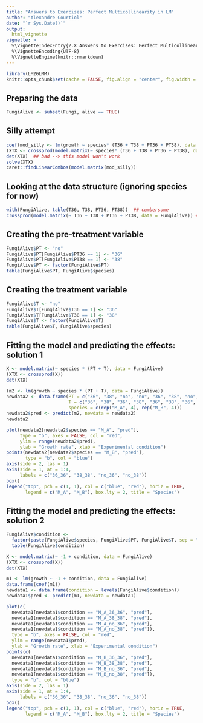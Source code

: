 ```yaml
---
title: "Answers to Exercises: Perfect Multicollinearity in LM"
author: "Alexandre Courtiol"
date: "`r Sys.Date()`"
output: 
  html_vignette
vignette: >
  %\VignetteIndexEntry{2.X Answers to Exercises: Perfect Multicollinearity in LM}
  %\VignetteEncoding{UTF-8}
  %\VignetteEngine{knitr::rmarkdown}
---
```

```r
library(LM2GLMM)
knitr::opts_chunk$set(cache = FALSE, fig.align = "center", fig.width = 5, fig.height = 5)
```

## Preparing the data

```r
FungiAlive <- subset(Fungi, alive == TRUE)
```

## Silly attempt

```r
coef(mod_silly <- lm(growth ~ species* (T36 + T38 + PT36 + PT38), data = FungiAlive))
(XTX <- crossprod(model.matrix(~ species* (T36 + T38 + PT36 + PT38), data = FungiAlive)))
det(XTX)  ## bad --> this model won't work
solve(XTX)
caret::findLinearCombos(model.matrix(mod_silly))
```

## Looking at the data structure (ignoring species for now)

```r
with(FungiAlive, table(T36, T38, PT36, PT38))  ## cumbersome
crossprod(model.matrix(~ T36 + T38 + PT36 + PT38, data = FungiAlive)) ## more efficient
```

## Creating the pre-treatment variable

```r
FungiAlive$PT <- "no"
FungiAlive$PT[FungiAlive$PT36 == 1] <- "36"
FungiAlive$PT[FungiAlive$PT38 == 1] <- "38"
FungiAlive$PT <- factor(FungiAlive$PT)
table(FungiAlive$PT, FungiAlive$species)
```

## Creating the treatment variable

```r
FungiAlive$T <- "no"
FungiAlive$T[FungiAlive$T36 == 1] <- "36"
FungiAlive$T[FungiAlive$T38 == 1] <- "38"
FungiAlive$T <- factor(FungiAlive$T)
table(FungiAlive$T, FungiAlive$species)
```


## Fitting the model and predicting the effects: solution 1

```r
X <- model.matrix(~ species * (PT + T), data = FungiAlive)
(XTX <- crossprod(X))
det(XTX)

(m2 <- lm(growth ~ species * (PT + T), data = FungiAlive))
newdata2 <- data.frame(PT = c("36", "38", "no", "no", "36", "38", "no", "no"),
                       T = c("36", "38", "36", "38", "36", "38", "36", "38"),
                       species = c(rep("M_A", 4), rep("M_B", 4)))
newdata2$pred <- predict(m2, newdata = newdata2)
newdata2
```

```r
plot(newdata2[newdata2$species == "M_A", "pred"],
     type = "b", axes = FALSE, col = "red",
     ylim = range(newdata2$pred),
     ylab = "Growth rate", xlab = "Experimental condition")
points(newdata2[newdata2$species == "M_B", "pred"],
       type = "b", col = "blue")
axis(side = 2, las = 1)
axis(side = 1, at = 1:4,
     labels = c("36_36", "38_38", "no_36", "no_38"))
box()
legend("top", pch = c(1, 1), col = c("blue", "red"), horiz = TRUE,
       legend = c("M_A", "M_B"), box.lty = 2, title = "Species")
```


## Fitting the model and predicting the effects: solution 2

```r
FungiAlive$condition <-
  factor(paste(FungiAlive$species, FungiAlive$PT, FungiAlive$T, sep = "_"))
  table(FungiAlive$condition)
```


```r
X <- model.matrix(~ -1 + condition, data = FungiAlive)
(XTX <- crossprod(X))
det(XTX)

m1 <- lm(growth ~ -1 + condition, data = FungiAlive)
data.frame(coef(m1))
newdata1 <- data.frame(condition = levels(FungiAlive$condition))
newdata1$pred <- predict(m1, newdata = newdata1)
```

```r
plot(c(
  newdata1[newdata1$condition == "M_A_36_36", "pred"],
  newdata1[newdata1$condition == "M_A_38_38", "pred"],
  newdata1[newdata1$condition == "M_A_no_36", "pred"],
  newdata1[newdata1$condition == "M_A_no_38", "pred"]),
  type = "b", axes = FALSE, col = "red",
  ylim = range(newdata1$pred),
  ylab = "Growth rate", xlab = "Experimental condition")
points(c(
  newdata1[newdata1$condition == "M_B_36_36", "pred"],
  newdata1[newdata1$condition == "M_B_38_38", "pred"],
  newdata1[newdata1$condition == "M_B_no_36", "pred"],
  newdata1[newdata1$condition == "M_B_no_38", "pred"]),
  type = "b", col = "blue")
axis(side = 2, las = 1)
axis(side = 1, at = 1:4,
     labels = c("36_36", "38_38", "no_36", "no_38"))
box()
legend("top", pch = c(1, 1), col = c("blue", "red"), horiz = TRUE,
       legend = c("M_A", "M_B"), box.lty = 2, title = "Species")
```


